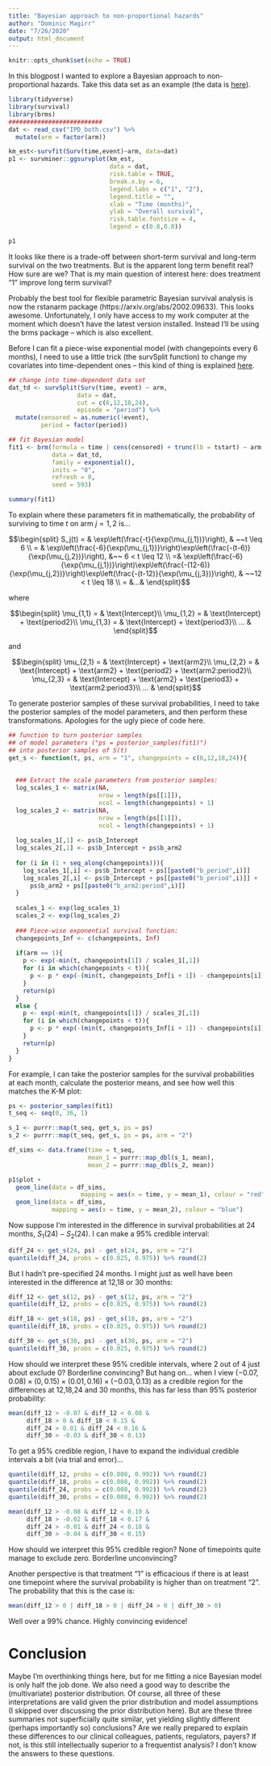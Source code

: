 ```yaml
---
title: "Bayesian approach to non-proportional hazards"
author: "Dominic Magirr"
date: "7/26/2020"
output: html_document
---
```


```r
knitr::opts_chunk$set(echo = TRUE)
```

In this blogpost I wanted to explore a Bayesian approach to non-proportional hazards. Take this data set as an example (the data is [here](https://github.com/dominicmagirr/bayesian_survival)).

```r
library(tidyverse)
library(survival)
library(brms)
##########################
dat <- read_csv("IPD_both.csv") %>% 
  mutate(arm = factor(arm))

km_est<-survfit(Surv(time,event)~arm, data=dat)
p1 <- survminer::ggsurvplot(km_est, 
                            data = dat, 
                            risk.table = TRUE, 
                            break.x.by = 6,
                            legend.labs = c("1", "2"),
                            legend.title = "",
                            xlab = "Time (months)",
                            ylab = "Overall survival",
                            risk.table.fontsize = 4,
                            legend = c(0.8,0.8))

p1
```

It looks like there is a trade-off between short-term survival and long-term survival on the two treatments. But is the apparent long term benefit real? How sure are we? That is my main question of interest here: does treatment "1" improve long term survival?

Probably the best tool for flexible parametric Bayesian survival analysis is now the rstanarm package (https://arxiv.org/abs/2002.09633). This looks awesome. Unfortunately, I only have access to my work computer at the moment which doesn't have the latest version installed. Instead I'll be using the brms package -- which is also excellent.

Before I can fit a piece-wise exponential model (with changepoints every 6 months), I need to use a little trick (the survSplit function) to change my covariates into time-dependent ones -- this kind of thing is explained [here](https://cran.r-project.org/web/packages/survival/vignettes/timedep.pdf). 


```r
## change into time-dependent data set 
dat_td <- survSplit(Surv(time, event) ~ arm,
                   data = dat,
                   cut = c(6,12,18,24),
                   episode = "period") %>% 
  mutate(censored = as.numeric(!event),
         period = factor(period))

## fit Bayesian model
fit1 <- brm(formula = time | cens(censored) + trunc(lb = tstart) ~ arm * period,
            data = dat_td,
            family = exponential(),
            inits = "0",
            refresh = 0,
            seed = 593)

summary(fit1)
```

To explain where these parameters fit in mathematically, the probability of surviving to time $t$ on arm $j=1,2$ is...

$$\begin{split}
S_j(t) = & \exp\left(\frac{-t}{\exp(\mu_{j,1})}\right), & ~~t \leq 6 \\
= & \exp\left(\frac{-6}{\exp(\mu_{j,1})}\right)\exp\left(\frac{-(t-6)}{\exp(\mu_{j,2})}\right), &~~ 6 < t \leq 12 \\
 =& \exp\left(\frac{-6}{\exp(\mu_{j,1})}\right)\exp\left(\frac{-(12-6)}{\exp(\mu_{j,2})}\right)\exp\left(\frac{-(t-12)}{\exp(\mu_{j,3})}\right), & ~~12 < t \leq 18 \\
  = &...&
\end{split}$$

where

$$\begin{split}
\mu_{1,1} = & \text{Intercept}\\
\mu_{1,2} = & \text{Intercept} + \text{period2}\\
\mu_{1,3} = & \text{Intercept} + \text{period3}\\
... & 
\end{split}$$

and 

$$\begin{split}
\mu_{2,1} = & \text{Intercept} + \text{arm2}\\
\mu_{2,2} = & \text{Intercept} + \text{arm2} + \text{period2} + \text{arm2:period2}\\
\mu_{2,3} = & \text{Intercept} + \text{arm2} + \text{period3} + \text{arm2:period3}\\
... & 
\end{split}$$

To generate posterior samples of these survival probabilities, I need to take the posterior samples of the model parameters, and then perform these transformations. Apologies for the ugly piece of code here.



```r
## function to turn posterior samples 
## of model parameters ("ps = posterior_samples(fit1)")
## into posterior samples of S(t)
get_s <- function(t, ps, arm = "1", changepoints = c(6,12,18,24)){
  
  
  ### Extract the scale parameters from posterior samples:
  log_scales_1 <- matrix(NA, 
                         nrow = length(ps[[1]]),
                         ncol = length(changepoints) + 1)
  log_scales_2 <- matrix(NA, 
                         nrow = length(ps[[1]]),
                         ncol = length(changepoints) + 1)
  
  log_scales_1[,1] <- ps$b_Intercept
  log_scales_2[,1] <- ps$b_Intercept + ps$b_arm2
  
  for (i in (1 + seq_along(changepoints))){
    log_scales_1[,i] <- ps$b_Intercept + ps[[paste0("b_period",i)]]
    log_scales_2[,i] <- ps$b_Intercept + ps[[paste0("b_period",i)]] +
      ps$b_arm2 + ps[[paste0("b_arm2:period",i)]]
  }
  
  scales_1 <- exp(log_scales_1)
  scales_2 <- exp(log_scales_2)
  
  ### Piece-wise exponential survival function:
  changepoints_Inf <- c(changepoints, Inf)
  
  if(arm == 1){
    p <- exp(-min(t, changepoints[1]) / scales_1[,1])
    for (i in which(changepoints < t)){
      p <- p * exp(-(min(t, changepoints_Inf[i + 1]) - changepoints[i]) / scales_1[,i + 1])
    }
    return(p)
  }
  else {
    p <- exp(-min(t, changepoints[1]) / scales_2[,1])
    for (i in which(changepoints < t)){
      p <- p * exp(-(min(t, changepoints_Inf[i + 1]) - changepoints[i]) / scales_2[,i + 1])
    }
    return(p)
  }
}
```

For example, I can take the posterior samples for the survival probabilities at each month, calculate the posterior means, and see how well this matches the K-M plot:

```r
ps <- posterior_samples(fit1)
t_seq <- seq(0, 36, 1)

s_1 <- purrr::map(t_seq, get_s, ps = ps)
s_2 <- purrr::map(t_seq, get_s, ps = ps, arm = "2")

df_sims <- data.frame(time = t_seq,
                      mean_1 = purrr::map_dbl(s_1, mean),
                      mean_2 = purrr::map_dbl(s_2, mean))

p1$plot + 
  geom_line(data = df_sims,
                    mapping = aes(x = time, y = mean_1), colour = "red") +
  geom_line(data = df_sims,
            mapping = aes(x = time, y = mean_2), colour = "blue")
```

Now suppose I'm interested in the difference in survival probabilities at 24 months, $S_1(24) - S_2(24)$. I can make a 95% credible interval:

```r
diff_24 <- get_s(24, ps) - get_s(24, ps, arm = "2")
quantile(diff_24, probs = c(0.025, 0.975)) %>% round(2)
```

But I hadn't pre-specified 24 months. I might just as well have been interested in the difference at 12,18 or 30 months:

```r
diff_12 <- get_s(12, ps) - get_s(12, ps, arm = "2")
quantile(diff_12, probs = c(0.025, 0.975)) %>% round(2)

diff_18 <- get_s(18, ps) - get_s(18, ps, arm = "2")
quantile(diff_18, probs = c(0.025, 0.975)) %>% round(2)

diff_30 <- get_s(30, ps) - get_s(30, ps, arm = "2")
quantile(diff_30, probs = c(0.025, 0.975)) %>% round(2)
```

How should we interpret these 95% credible intervals, where 2 out of 4 just about exclude 0? Borderline convincing? But hang on... when I view $(-0.07,0.08)\times (0,0.15)\times (0.01,0.16) \times(-0.03, 0.13)$ as a credible region for the differences at 12,18,24 and 30 months, this has far less than 95% posterior probability:

```r
mean(diff_12 > -0.07 & diff_12 < 0.08 &
     diff_18 > 0 & diff_18 < 0.15 & 
     diff_24 > 0.01 & diff_24 < 0.16 &
     diff_30 > -0.03 & diff_30 < 0.13)
```

To get a 95% credible region, I have to expand the individual credible intervals a bit (via trial and error)...

```r
quantile(diff_12, probs = c(0.008, 0.992)) %>% round(2)
quantile(diff_18, probs = c(0.008, 0.992)) %>% round(2)
quantile(diff_24, probs = c(0.008, 0.992)) %>% round(2)
quantile(diff_30, probs = c(0.008, 0.992)) %>% round(2)
```


```r
mean(diff_12 > -0.08 & diff_12 < 0.10 &
     diff_18 > -0.02 & diff_18 < 0.17 & 
     diff_24 > -0.01 & diff_24 < 0.18 &
     diff_30 > -0.04 & diff_30 < 0.15)
```

How should we interpret this 95% credible region? None of timepoints quite manage to exclude zero. Borderline unconvincing?

Another perspective is that treatment "1" is efficacious if there is at least one timepoint where the survival probability is higher than on treatment "2". The probability that this is the case is:

```r
mean(diff_12 > 0 | diff_18 > 0 | diff_24 > 0 | diff_30 > 0)
```

Well over a 99% chance. Highly convincing evidence!

# Conclusion

Maybe I'm overthinking things here, but for me fitting a nice Bayesian model is only half the job done. We also need a good way to describe the (multivariate) posterior distribution. Of course, all three of these interpretations are valid given the prior distribution and model assumptions (I skipped over discussing the prior distribution here). But are these three summaries not superficially quite similar, yet yielding slightly different (perhaps importantly so) conclusions? Are we really prepared to explain these differences to our clinical colleagues, patients, regulators, payers? If not, is this still intellectually superior to a frequentist analysis? I don't know the answers to these questions.











